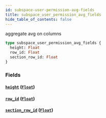 ```yaml
---
id: subspace-user-permission-avg-fields
title: subspace_user_permission_avg_fields
hide_table_of_contents: false
---
```


aggregate avg on columns

```graphql
type subspace_user_permission_avg_fields {
  height: Float
  row_id: Float
  section_row_id: Float
}
```

### Fields

#### [`height`](#) ([`Float`](/07-graphql/scalars/float))

#### [`row_id`](#) ([`Float`](/07-graphql/scalars/float))

#### [`section_row_id`](#) ([`Float`](/07-graphql/scalars/float))
